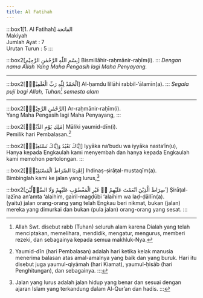 ```yaml
---
title: Al Fatihah
---
```




:::box1[1. Al Fatihah]
الفاتحة\
Makiyah\
Jumlah Ayat : 7\
Urutan Turun : 5
:::

:::box2[<EndOfAyahNumber number="1" />بِسْمِ اللّٰهِ الرَّحْمٰنِ الرَّحِيْمِ]
Bismillāhir-raḥmānir-raḥīm(i).
:::
*Dengan nama Allah Yang Maha Pengasih lagi Maha Penyayang.*

---

:::box2[اَلْحَمْدُ لِلّٰهِ رَبِّ الْعٰلَمِيْنَۙ]
Al-ḥamdu lillāhi rabbil-‘ālamīn(a).
:::
*Segala puji bagi Allah, Tuhan[^1] semesta alam*

---

[^1]: Allah Swt. disebut rabb (Tuhan) seluruh alam karena Dialah yang telah menciptakan, memelihara, mendidik, mengatur, mengurus, memberi rezeki, dan sebagainya kepada semua makhluk-Nya.

:::box2[الرَّحْمٰنِ الرَّحِيْمِۙ]
Ar-raḥmānir-raḥīm(i).\
Yang Maha Pengasih lagi Maha Penyayang,
:::

:::box2[مٰلِكِ يَوْمِ الدِّيْنِۗ]
Māliki yaumid-dīn(i).\
Pemilik hari Pembalasan.[^2]

[^2]: Yaumid-dīn (hari Pembalasan) adalah hari ketika kelak manusia menerima balasan atas amal-amalnya yang baik dan yang buruk. Hari itu disebut juga yaumul-qiyāmah (hari Kiamat), yaumul-ḥisāb (hari Penghitungan), dan sebagainya.
:::

:::box2[اِيَّاكَ نَعْبُدُ وَاِيَّاكَ نَسْتَعِيْنُۗ]
Iyyāka na‘budu wa iyyāka nasta‘īn(u),\
Hanya kepada Engkaulah kami menyembah dan hanya kepada Engkaulah kami memohon pertolongan.
:::

:::box2[اِهْدِنَا الصِّرَاطَ الْمُسْتَقِيْمَۙ]
Ihdinaṣ-ṣirāṭal-mustaqīm(a).\
Bimbinglah kami ke jalan yang lurus,[^3]

[^3]: Jalan yang lurus adalah jalan hidup yang benar dan sesuai dengan ajaran Islam yang terkandung dalam Al-Qur’an dan hadis.
:::

:::box2[صِرَاطَ الَّذِيْنَ اَنْعَمْتَ عَلَيْهِمْ ەۙ غَيْرِ الْمَغْضُوْبِ عَلَيْهِمْ وَلَا الضَّاۤلِّيْنَ ࣖ]
Ṣirāṭal-lażīna an‘amta ‘alaihim, gairil-magḍūbi ‘alaihim wa laḍ-ḍāllīn(a).\
(yaitu) jalan orang-orang yang telah Engkau beri nikmat, bukan (jalan) mereka yang dimurkai dan bukan (pula jalan) orang-orang yang sesat.
:::
